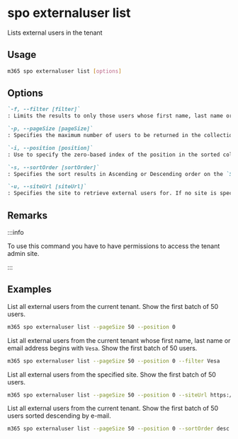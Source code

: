 
# spo externaluser list

Lists external users in the tenant

## Usage

```sh
m365 spo externaluser list [options]
```

## Options

```md definition-list
`-f, --filter [filter]`
: Limits the results to only those users whose first name, last name or email address begins with the text in the string, using a case-insensitive comparison

`-p, --pageSize [pageSize]`
: Specifies the maximum number of users to be returned in the collection. The value must be less than or equal to `50`

`-i, --position [position]`
: Use to specify the zero-based index of the position in the sorted collection of the first result to be returned

`-s, --sortOrder [sortOrder]`
: Specifies the sort results in Ascending or Descending order on the `SPOUser.Email` property should occur. Allowed values `asc|desc`. Default `asc`

`-u, --siteUrl [siteUrl]`
: Specifies the site to retrieve external users for. If no site is specified, the external users for all sites are returned
```

<Global />

## Remarks

:::info

To use this command you have to have permissions to access the tenant admin site.

:::

## Examples

List all external users from the current tenant. Show the first batch of 50 users.

```sh
m365 spo externaluser list --pageSize 50 --position 0
```

List all external users from the current tenant whose first name, last name or email address
begins with `Vesa`. Show the first batch of 50 users.

```sh
m365 spo externaluser list --pageSize 50 --position 0 --filter Vesa
```

List all external users from the specified site. Show the first batch of 50 users.

```sh
m365 spo externaluser list --pageSize 50 --position 0 --siteUrl https://contoso.sharepoint.com
```

List all external users from the current tenant. Show the first batch of 50 users sorted descending
by e-mail.

```sh
m365 spo externaluser list --pageSize 50 --position 0 --sortOrder desc
```
